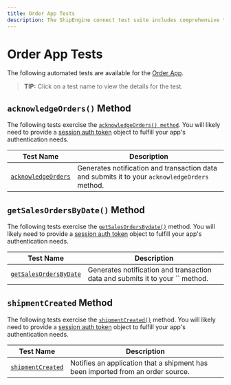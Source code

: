 ```yaml
---
title: Order App Tests
description: The ShipEngine connect test suite includes comprehensive test coverage for your order app
---
```



Order App Tests
==========================================
The following automated tests are available for the [Order App](../../reference/order.mdx).

> **TIP:** Click on a test name to view the details for the test.

`acknowledgeOrders()` Method
------------------------------------
The following tests exercise the [`acknowledgeOrders() method`](../../reference/methods/acknowledge-orders.mdx).
You will likely need to provide a [session auth token](../../oauth#using-oauth-2-0-in-order-app) object to fulfill your app's authentication needs.

| Test Name | Description
|-----------|------------------------------------------
|[`acknowledgeOrders`](./acknowledge-orders/acknowledge-orders.mdx) | Generates notification and transaction data and submits it to your `acknowledgeOrders` method.


`getSalesOrdersByDate()` Method
------------------------------------
The following tests exercise the [`getSalesOrdersBydate()`](../../reference/methods/get-sales-orders-by-date.mdx) method.
You will likely need to provide a [session auth token](../../oauth#using-oauth-2-0-in-order-app) object to fulfill your app's authentication needs.

| Test Name | Description
|-----------|------------------------------------------
|[`getSalesOrdersByDate`](./get-sales-orders-by-date/get-sales-orders-by-date.mdx) | Generates notification and transaction data and submits it to your `` method.


`shipmentCreated` Method
------------------------------------
The following tests exercise the [`shipmentCreated()`](../../reference/methods/shipment-created.mdx) method.
You will likely need to provide a [session auth token](../../oauth#using-oauth-2-0-in-order-app) object to fulfill your app's authentication needs.


| Test Name | Description
|-----------|------------------------------------------
| [`shipmentCreated`](./shipment-created/shipment-created.mdx) | Notifies an application that a shipment has been imported from an order source.
